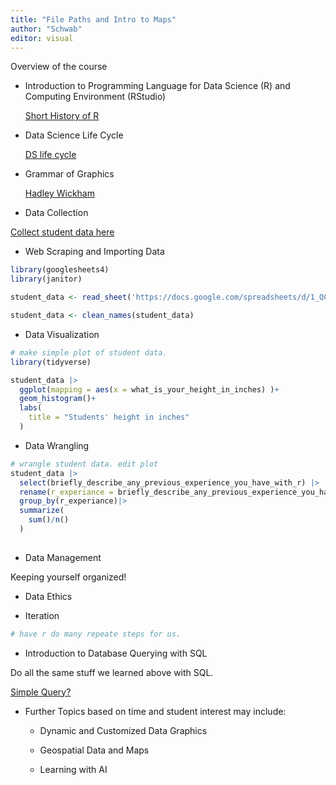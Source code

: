 ```yaml
---
title: "File Paths and Intro to Maps"
author: "Schwab"
editor: visual
---
```


Overview of the course

-   Introduction to Programming Language for Data Science (R) and Computing Environment (RStudio)

    [Short History of R](https://nics-github.github.io/SDS192/course-materials/lectures/Brief-R-history.html)

-   Data Science Life Cycle

    [DS life cycle](https://towardsdatascience.com/data-science-101-life-cycle-of-a-data-science-project-86cbc4a2f7f0)

-   Grammar of Graphics

    [Hadley Wickham](https://byrneslab.net/classes/biol607/readings/wickham_layered-grammar.pdf)

-   Data Collection

[Collect student data here](https://forms.gle/FQhAau8GuKURoH2p9)

-   Web Scraping and Importing Data

```r
library(googlesheets4)
library(janitor)

student_data <- read_sheet('https://docs.google.com/spreadsheets/d/1_QCcgjkGeGpBLtn5RrmM1SLhYq7xkgEhkMsazzZlJIs/edit?resourcekey=&gid=347243538#gid=347243538')

student_data <- clean_names(student_data)

```

-   Data Visualization

```r
# make simple plot of student data. 
library(tidyverse)

student_data |>
  ggplot(mapping = aes(x = what_is_your_height_in_inches) )+
  geom_histogram()+
  labs(
    title = "Students' height in inches"
  )
```

-   Data Wrangling

```r
# wrangle student data. edit plot
student_data |>
  select(briefly_describe_any_previous_experience_you_have_with_r) |>
  rename(r_experiance = briefly_describe_any_previous_experience_you_have_with_r )|>
  group_by(r_experiance)|>
  summarize(
    sum()/n()
  )
  
```

-   Data Management

Keeping yourself organized!

-   Data Ethics

-   Iteration

```r
# have r do many repeate steps for us. 
```

-   Introduction to Database Querying with SQL

Do all the same stuff we learned above with SQL.

[Simple Query?](https://www.w3schools.com/sql/trysql.asp?filename=trysql_editor)

-   Further Topics based on time and student interest may include:

    -   Dynamic and Customized Data Graphics

    -   Geospatial Data and Maps

    -   Learning with AI
